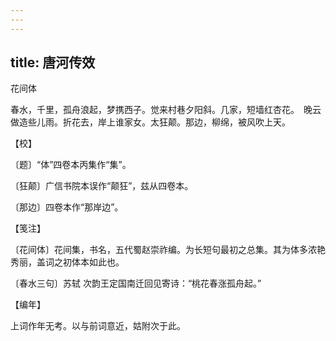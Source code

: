 ```yaml
---
---
---
```

title: 唐河传效
---



花间体





春水，千里，孤舟浪起，梦携西子。觉来村巷夕阳斜。几家，短墙红杏花。　晚云做造些儿雨。折花去，岸上谁家女。太狂颠。那边，柳绵，被风吹上天。





【校】


〔题〕“体”四卷本丙集作“集”。

〔狂颠〕广信书院本误作“颠狂”，兹从四卷本。

〔那边〕四卷本作“那岸边”。





【笺注】


〔花间体〕花间集，书名，五代蜀赵崇祚编。为长短句最初之总集。其为体多浓艳秀丽，盖词之初体本如此也。

〔春水三句〕苏轼 次韵王定国南迁回见寄诗：“桃花春涨孤舟起。”





【编年】


上词作年无考。以与前词意近，姑附次于此。